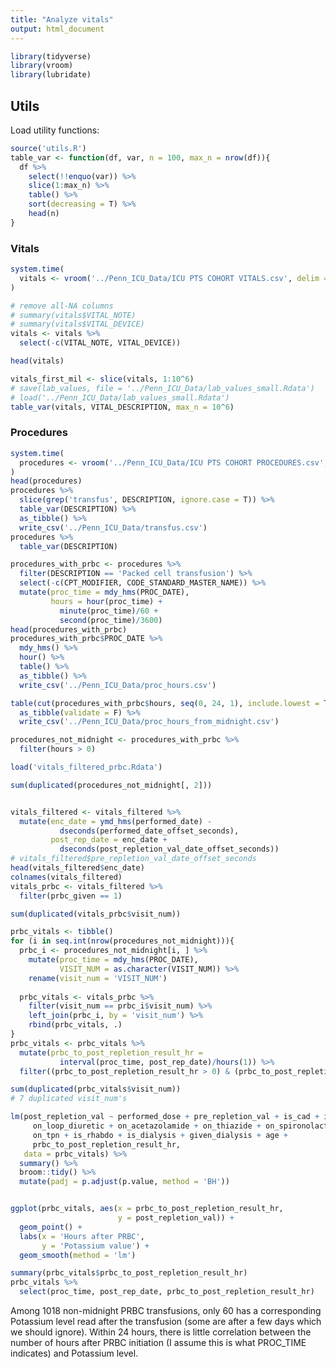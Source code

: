 ```yaml
---
title: "Analyze vitals"
output: html_document
---
```


```r
library(tidyverse)
library(vroom)
library(lubridate)
```


## Utils

Load utility functions:

```r
source('utils.R')
table_var <- function(df, var, n = 100, max_n = nrow(df)){
  df %>% 
    select(!!enquo(var)) %>% 
    slice(1:max_n) %>% 
    table() %>% 
    sort(decreasing = T) %>%
    head(n)
}
```

### Vitals

```r
system.time(
  vitals <- vroom('../Penn_ICU_Data/ICU PTS COHORT VITALS.csv', delim = ',')
)

# remove all-NA columns
# summary(vitals$VITAL_NOTE)
# summary(vitals$VITAL_DEVICE)
vitals <- vitals %>%
  select(-c(VITAL_NOTE, VITAL_DEVICE))

head(vitals)

vitals_first_mil <- slice(vitals, 1:10^6)
# save(lab_values, file = '../Penn_ICU_Data/lab_values_small.Rdata')
# load('../Penn_ICU_Data/lab_values_small.Rdata')
table_var(vitals, VITAL_DESCRIPTION, max_n = 10^6)

```

### Procedures

```r
system.time(
  procedures <- vroom('../Penn_ICU_Data/ICU PTS COHORT PROCEDURES.csv', delim = ',')
)
head(procedures)
procedures %>%
  slice(grep('transfus', DESCRIPTION, ignore.case = T)) %>%
  table_var(DESCRIPTION) %>%
  as_tibble() %>%
  write_csv('../Penn_ICU_Data/transfus.csv')
procedures %>%
  table_var(DESCRIPTION)

procedures_with_prbc <- procedures %>%
  filter(DESCRIPTION == 'Packed cell transfusion') %>%
  select(-c(CPT_MODIFIER, CODE_STANDARD_MASTER_NAME)) %>%
  mutate(proc_time = mdy_hms(PROC_DATE),
         hours = hour(proc_time) + 
           minute(proc_time)/60 + 
           second(proc_time)/3600)
head(procedures_with_prbc)
procedures_with_prbc$PROC_DATE %>%
  mdy_hms() %>%
  hour() %>%
  table() %>%
  as_tibble() %>%
  write_csv('../Penn_ICU_Data/proc_hours.csv')

table(cut(procedures_with_prbc$hours, seq(0, 24, 1), include.lowest = T)) %>%
  as_tibble(validate = F) %>%
  write_csv('../Penn_ICU_Data/proc_hours_from_midnight.csv')

```


```r
procedures_not_midnight <- procedures_with_prbc %>%
  filter(hours > 0)

load('vitals_filtered_prbc.Rdata')

sum(duplicated(procedures_not_midnight[, 2]))


vitals_filtered <- vitals_filtered %>%
  mutate(enc_date = ymd_hms(performed_date) - 
           dseconds(performed_date_offset_seconds),
         post_rep_date = enc_date + 
           dseconds(post_repletion_val_date_offset_seconds))
# vitals_filtered$pre_repletion_val_date_offset_seconds
head(vitals_filtered$enc_date)
colnames(vitals_filtered)
vitals_prbc <- vitals_filtered %>%
  filter(prbc_given == 1)

sum(duplicated(vitals_prbc$visit_num))

prbc_vitals <- tibble()
for (i in seq.int(nrow(procedures_not_midnight))){
  prbc_i <- procedures_not_midnight[i, ] %>%
    mutate(proc_time = mdy_hms(PROC_DATE),
           VISIT_NUM = as.character(VISIT_NUM)) %>%
    rename(visit_num = 'VISIT_NUM')
  
  prbc_vitals <- vitals_prbc %>%
    filter(visit_num == prbc_i$visit_num) %>%
    left_join(prbc_i, by = 'visit_num') %>%
    rbind(prbc_vitals, .)
}
prbc_vitals <- prbc_vitals %>%
  mutate(prbc_to_post_repletion_result_hr = 
           interval(proc_time, post_rep_date)/hours(1)) %>%
  filter((prbc_to_post_repletion_result_hr > 0) & (prbc_to_post_repletion_result_hr < 24))

sum(duplicated(prbc_vitals$visit_num))
# 7 duplicated visit_num's

lm(post_repletion_val ~ performed_dose + pre_repletion_val + is_cad + is_chf + is_ckd + 
     on_loop_diuretic + on_acetazolamide + on_thiazide + on_spironolactone + 
     on_tpn + is_rhabdo + is_dialysis + given_dialysis + age +
     prbc_to_post_repletion_result_hr, 
   data = prbc_vitals) %>%
  summary() %>%
  broom::tidy() %>%
  mutate(padj = p.adjust(p.value, method = 'BH'))


ggplot(prbc_vitals, aes(x = prbc_to_post_repletion_result_hr,
                        y = post_repletion_val)) + 
  geom_point() +
  labs(x = 'Hours after PRBC',
       y = 'Potassium value') + 
  geom_smooth(method = 'lm')

summary(prbc_vitals$prbc_to_post_repletion_result_hr)
prbc_vitals %>%
  select(proc_time, post_rep_date, prbc_to_post_repletion_result_hr)
```


Among 1018 non-midnight PRBC transfusions, only 60 has a corresponding Potassium level read after the transfusion (some are after a few days which we should ignore). Within 24 hours, there is little correlation between the number of hours after PRBC initiation (I assume this is what PROC_TIME indicates) and Potassium level.
